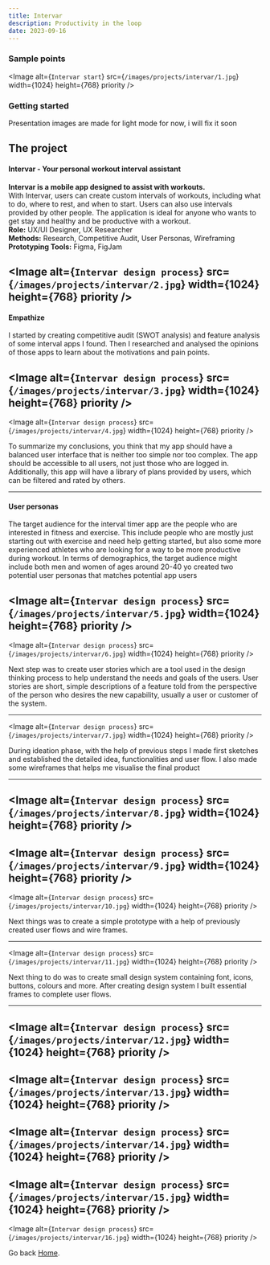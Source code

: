 ```yaml
---
title: Intervar
description: Productivity in the loop
date: 2023-09-16
---
```


### Sample points

<Image
  alt={`Intervar start`}
  src={`/images/projects/intervar/1.jpg`}
  width={1024}
  height={768}
  priority
/>
### Getting started
Presentation images are made for light mode for now, i will fix it soon


## The project
#### Intervar - Your personal workout interval assistant
**Intervar is a mobile app designed to assist with workouts.** \
With Intervar, users can create custom intervals of workouts, including what to do, where to rest, and when to start. 
Users can also use intervals provided by other people. The application is ideal for anyone who wants to get stay and healthy
and be productive with a workout.\
**Role:** UX/UI Designer, UX Researcher\
**Methods:** Research, Competitive Audit, User Personas, Wireframing\
**Prototyping Tools:** Figma, FigJam

<Image
  alt={`Intervar design process`}
  src={`/images/projects/intervar/2.jpg`}
  width={1024}
  height={768}
  priority
/>
---
#### Empathize
I started by creating competitive audit (SWOT analysis) 
and feature analysis of some interval apps I found. Then I researched and analysed 
the opinions of those apps to learn about the motivations and pain points.


<Image
  alt={`Intervar design process`}
  src={`/images/projects/intervar/3.jpg`}
  width={1024}
  height={768}
  priority
/>
---
<Image
  alt={`Intervar design process`}
  src={`/images/projects/intervar/4.jpg`}
  width={1024}
  height={768}
  priority
/>

To summarize my conclusions, you think that my app should have a balanced user interface that 
is neither too simple nor too complex. The app should be accessible to all users, not just those
who are logged in. Additionally, this app will have a library of plans provided by users, which can be filtered and rated by others.

--- 

#### User personas
The target audience for the interval timer app are the people who are interested in fitness and exercise. This include people who are mostly just starting out with
exercise and need help getting started, but also some more experienced athletes who are looking for a way to be more productive during workout.
In terms of demographics,  the target audience might include both men and women of ages around 20-40 yo created two potential user personas that matches potential app users

<Image
  alt={`Intervar design process`}
  src={`/images/projects/intervar/5.jpg`}
  width={1024}
  height={768}
  priority
/>
---
<Image
  alt={`Intervar design process`}
  src={`/images/projects/intervar/6.jpg`}
  width={1024}
  height={768}
  priority
/>

Next step was to create user stories which are a tool used in the design thinking process to help understand the needs and goals of the users. User stories are short, simple descriptions of a feature told from the perspective of the person who desires the new capability, usually a user or customer of the system.


---
<Image
  alt={`Intervar design process`}
  src={`/images/projects/intervar/7.jpg`}
  width={1024}
  height={768}
  priority
/>

During ideation phase, with the help of previous steps I made first sketches and established the detailed idea, functionalities and user flow. I also made some wireframes that helps me visualise the final product


---
<Image
  alt={`Intervar design process`}
  src={`/images/projects/intervar/8.jpg`}
  width={1024}
  height={768}
  priority
/>
---
<Image
  alt={`Intervar design process`}
  src={`/images/projects/intervar/9.jpg`}
  width={1024}
  height={768}
  priority
/>
---
<Image
  alt={`Intervar design process`}
  src={`/images/projects/intervar/10.jpg`}
  width={1024}
  height={768}
  priority
/>

Next things was to create a simple prototype with a help of previously created user flows and wire frames.



---
<Image
  alt={`Intervar design process`}
  src={`/images/projects/intervar/11.jpg`}
  width={1024}
  height={768}
  priority
/>

Next thing to do was to create small design system containing font, icons, buttons, colours and more. After creating design system I built essential frames to complete user flows.



---
<Image
  alt={`Intervar design process`}
  src={`/images/projects/intervar/12.jpg`}
  width={1024}
  height={768}
  priority
/>
---
<Image
  alt={`Intervar design process`}
  src={`/images/projects/intervar/13.jpg`}
  width={1024}
  height={768}
  priority
/>
---
<Image
  alt={`Intervar design process`}
  src={`/images/projects/intervar/14.jpg`}
  width={1024}
  height={768}
  priority
/>
---
<Image
  alt={`Intervar design process`}
  src={`/images/projects/intervar/15.jpg`}
  width={1024}
  height={768}
  priority
/>
---
<Image
  alt={`Intervar design process`}
  src={`/images/projects/intervar/16.jpg`}
  width={1024}
  height={768}
  priority
/>

Go back [Home](/).
